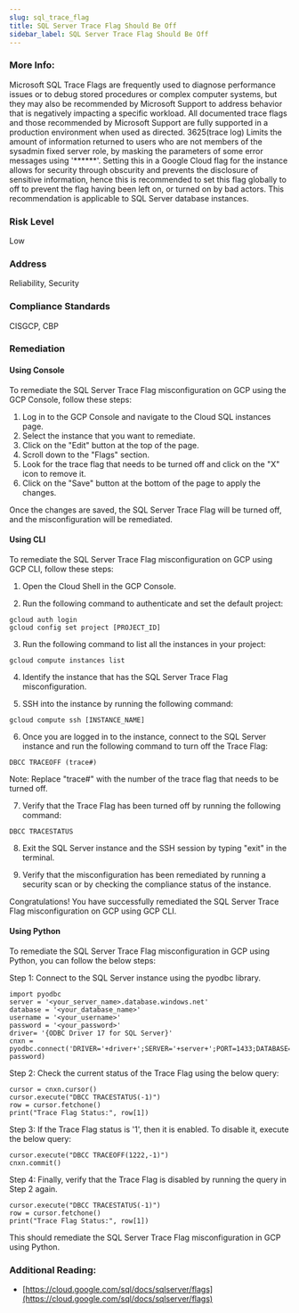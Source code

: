```yaml
---
slug: sql_trace_flag
title: SQL Server Trace Flag Should Be Off
sidebar_label: SQL Server Trace Flag Should Be Off
---
```


### More Info:

Microsoft SQL Trace Flags are frequently used to diagnose performance issues or to debug stored procedures or complex computer systems, but they may also be recommended by Microsoft Support to address behavior that is negatively impacting a specific workload. All documented trace flags and those recommended by Microsoft Support are fully supported in a production environment when used as directed. 3625(trace log) Limits the amount of information returned to users who are not members of the sysadmin fixed server role, by masking the parameters of some error messages using '******'. Setting this in a Google Cloud flag for the instance allows for security through obscurity and prevents the disclosure of sensitive information, hence this is recommended to set this flag globally to off to prevent the flag having been left on, or turned on by bad actors. This recommendation is applicable to SQL Server database instances.

### Risk Level

Low

### Address

Reliability, Security

### Compliance Standards

CISGCP, CBP

### Remediation

#### Using Console

To remediate the SQL Server Trace Flag misconfiguration on GCP using the GCP Console, follow these steps:

1. Log in to the GCP Console and navigate to the Cloud SQL instances page.
2. Select the instance that you want to remediate.
3. Click on the "Edit" button at the top of the page.
4. Scroll down to the "Flags" section.
5. Look for the trace flag that needs to be turned off and click on the "X" icon to remove it.
6. Click on the "Save" button at the bottom of the page to apply the changes.

Once the changes are saved, the SQL Server Trace Flag will be turned off, and the misconfiguration will be remediated.

#### Using CLI

To remediate the SQL Server Trace Flag misconfiguration on GCP using GCP CLI, follow these steps:

1. Open the Cloud Shell in the GCP Console.

2. Run the following command to authenticate and set the default project:

```
gcloud auth login
gcloud config set project [PROJECT_ID]
```

3. Run the following command to list all the instances in your project:

```
gcloud compute instances list
```

4. Identify the instance that has the SQL Server Trace Flag misconfiguration.

5. SSH into the instance by running the following command:

```
gcloud compute ssh [INSTANCE_NAME]
```

6. Once you are logged in to the instance, connect to the SQL Server instance and run the following command to turn off the Trace Flag:

```
DBCC TRACEOFF (trace#)
```

Note: Replace "trace#" with the number of the trace flag that needs to be turned off.

7. Verify that the Trace Flag has been turned off by running the following command:

```
DBCC TRACESTATUS
```

8. Exit the SQL Server instance and the SSH session by typing "exit" in the terminal.

9. Verify that the misconfiguration has been remediated by running a security scan or by checking the compliance status of the instance.

Congratulations! You have successfully remediated the SQL Server Trace Flag misconfiguration on GCP using GCP CLI.

#### Using Python

To remediate the SQL Server Trace Flag misconfiguration in GCP using Python, you can follow the below steps:

Step 1: Connect to the SQL Server instance using the pyodbc library.

```
import pyodbc
server = '<your_server_name>.database.windows.net'
database = '<your_database_name>'
username = '<your_username>'
password = '<your_password>'
driver= '{ODBC Driver 17 for SQL Server}'
cnxn = pyodbc.connect('DRIVER='+driver+';SERVER='+server+';PORT=1433;DATABASE='+database+';UID='+username+';PWD='+ password)
```

Step 2: Check the current status of the Trace Flag using the below query:

```
cursor = cnxn.cursor()
cursor.execute("DBCC TRACESTATUS(-1)")
row = cursor.fetchone()
print("Trace Flag Status:", row[1])
```

Step 3: If the Trace Flag status is '1', then it is enabled. To disable it, execute the below query:

```
cursor.execute("DBCC TRACEOFF(1222,-1)")
cnxn.commit()
```

Step 4: Finally, verify that the Trace Flag is disabled by running the query in Step 2 again.

```
cursor.execute("DBCC TRACESTATUS(-1)")
row = cursor.fetchone()
print("Trace Flag Status:", row[1])
```

This should remediate the SQL Server Trace Flag misconfiguration in GCP using Python.


### Additional Reading:

- [https://cloud.google.com/sql/docs/sqlserver/flags](https://cloud.google.com/sql/docs/sqlserver/flags) 

